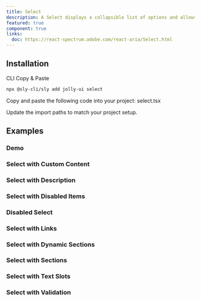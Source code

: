 ```yaml
---
title: Select
description: A Select displays a collapsible list of options and allows a user to select one of them.
featured: true
component: true
links:
  doc: https://react-spectrum.adobe.com/react-aria/Select.html
---
```


<ComponentPreview name="select-demo" />

## Installation

<Tabs defaultValue="cli">

<TabsList>
  <TabsTrigger value="cli">CLI</TabsTrigger>
  <TabsTrigger value="manual">Copy & Paste</TabsTrigger>
</TabsList>

<TabsContent value="cli">

```bash
npx @sly-cli/sly add jolly-ui select
```

</TabsContent>

<TabsContent value="manual">

<Steps>

<Step>Copy and paste the following code into your project: select.tsx</Step>

<ComponentSource name="select" />

<Step>Update the import paths to match your project setup.</Step>

</Steps>

</TabsContent>

</Tabs>

## Examples

### Demo

<ComponentPreview name="select-demo" />

### Select with Custom Content

<ComponentPreview name="select-content" />

### Select with Description

<ComponentPreview name="select-description" />

### Select with Disabled Items

<ComponentPreview name="select-disabled-items" />

### Disabled Select

<ComponentPreview name="select-disabled" />

### Select with Links

<ComponentPreview name="select-links" />

### Select with Dynamic Sections

<ComponentPreview name="select-sections-dynamic" />

### Select with Sections

<ComponentPreview name="select-sections" />

### Select with Text Slots

<ComponentPreview name="select-text-slots" />

### Select with Validation

<ComponentPreview name="select-validation" />
